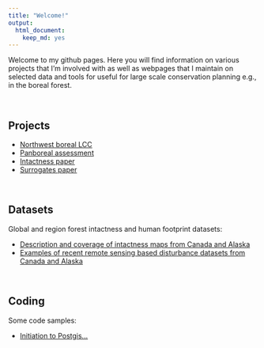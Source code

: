 ```yaml
---
title: "Welcome!"
output:
  html_document:
    keep_md: yes
---
```


Welcome to my github pages. Here you will find information on various projects that I'm involved with as well as webpages that I maintain on selected data and tools for useful for large scale conservation planning e.g., in the boreal forest.

<br>

## Projects

* [Northwest boreal LCC](http://nwb.ualberta.ca)
* [Panboreal assessment](http://pba.ualberta.ca)
* [Intactness paper](https://github.com/prvernier/intactness)
* [Surrogates paper](https://github.com/prvernier/surrogates)

<br>

## Datasets

Global and region forest intactness and human footprint datasets:

* [Description and coverage of intactness maps from Canada and Alaska](intact.html)
* [Examples of recent remote sensing based disturbance datasets from Canada and Alaska](disturb.html)

<br>

## Coding

Some code samples:

* [Initiation to Postgis...](postgis.html)
